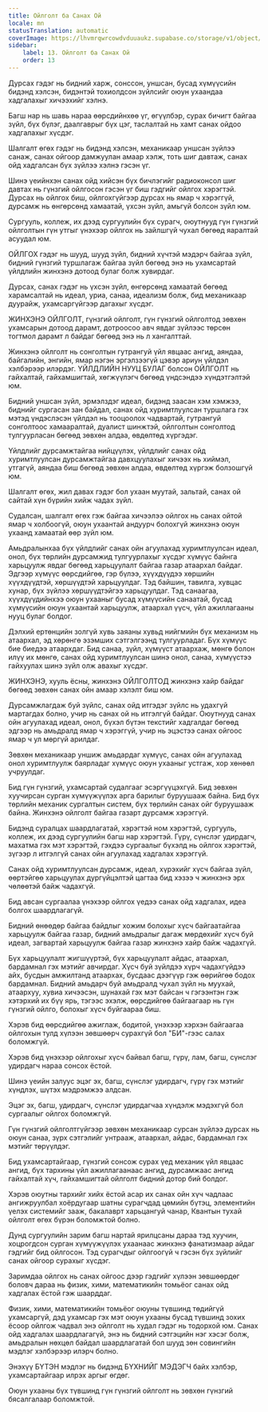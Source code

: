 ```yaml
---
title: Ойлголт ба Санах Ой
locale: mn
statusTranslation: automatic
coverImage: https://lhvmrqwrcowdvduuaukz.supabase.co/storage/v1/object/public/strapi-uploads/small_cover-educacion-fundamental.webp-2d51a7828a2b1309555be27f7e2a61a0.webp
sidebar:
    label: 13. Ойлголт ба Санах Ой
    order: 13
---
```

Дурсах гэдэг нь бидний харж, сонссон, уншсан, бусад хүмүүсийн бидэнд хэлсэн, бидэнтэй тохиолдсон зүйлсийг оюун ухаандаа хадгалахыг хичээхийг хэлнэ.

Багш нар нь шавь нараа өөрсдийнхөө үг, өгүүлбэр, сурах бичигт байгаа зүйл, бүх бүлэг, даалгаврыг бүх цэг, таслалтай нь хамт санах ойдоо хадгалахыг хүсдэг.

Шалгалт өгөх гэдэг нь бидэнд хэлсэн, механикаар уншсан зүйлээ санаж, санах ойгоор дамжуулан амаар хэлж, тоть шиг давтаж, санах ойд хадгалсан бүх зүйлээ хэлнэ гэсэн үг.

Шинэ үеийнхэн санах ойд хийсэн бүх бичлэгийг радиоконсол шиг давтах нь гүнзгий ойлгосон гэсэн үг биш гэдгийг ойлгох хэрэгтэй. Дурсах нь ойлгох биш, ойлгохгүйгээр дурсах нь ямар ч хэрэггүй, дурсамж нь өнгөрсөнд хамаатай, үхсэн зүйл, амьгүй болсон зүйл юм.

Сургууль, коллеж, их дээд сургуулийн бүх сурагч, оюутнууд гүн гүнзгий ойлголтын гүн утгыг үнэхээр ойлгох нь зайлшгүй чухал бөгөөд яаралтай асуудал юм.

ОЙЛГОХ гэдэг нь шууд, шууд зүйл, бидний хүчтэй мэдэрч байгаа зүйл, бидний гүнзгий туршлагаж байгаа зүйл бөгөөд энэ нь ухамсартай үйлдлийн жинхэнэ дотоод булаг болж хувирдаг.

Дурсах, санах гэдэг нь үхсэн зүйл, өнгөрсөнд хамаатай бөгөөд харамсалтай нь идеал, уриа, санаа, идеализм болж, бид механикаар дуурайж, ухамсаргүйгээр дагахыг хүсдэг.

ЖИНХЭНЭ ОЙЛГОЛТ, гүнзгий ойлголт, гүн гүнзгий ойлголтод зөвхөн ухамсарын дотоод дарамт, дотроосоо авч явдаг зүйлээс төрсөн тогтмол дарамт л байдаг бөгөөд энэ нь л хангалттай.

Жинхэнэ ойлголт нь сонголтын гутрангуй үйл явцаас ангид, аяндаа, байгалийн, энгийн, ямар нэгэн эргэлзээгүй цэвэр ариун үйлдэл хэлбэрээр илэрдэг. ҮЙЛДЛИЙН НУУЦ БУЛАГ болсон ОЙЛГОЛТ нь гайхалтай, гайхамшигтай, хөгжүүлэгч бөгөөд үндсэндээ хүндэтгэлтэй юм.

Бидний уншсан зүйл, эрмэлздэг идеал, бидэнд заасан хэм хэмжээ, биднийг сургасан зан байдал, санах ойд хуримтлуулсан туршлага гэх мэтэд үндэслэсэн үйлдэл нь тооцоолох чадвартай, гутрангуй сонголтоос хамааралтай, дуалист шинжтэй, ойлголтын сонголтод тулгуурласан бөгөөд зөвхөн алдаа, өвдөлтөд хүргэдэг.

Үйлдлийг дурсамжтайгаа нийцүүлэх, үйлдлийг санах ойд хуримтлуулсан дурсамжтайгаа давхцуулахыг хичээх нь хиймэл, утгагүй, аяндаа биш бөгөөд зөвхөн алдаа, өвдөлтөд хүргэж болзошгүй юм.

Шалгалт өгөх, жил давах гэдэг бол ухаан муутай, зальтай, санах ой сайтай хүн бүрийн хийж чадах зүйл.

Судалсан, шалгалт өгөх гэж байгаа хичээлээ ойлгох нь санах ойтой ямар ч холбоогүй, оюун ухаантай андуурч болохгүй жинхэнэ оюун ухаанд хамаатай өөр зүйл юм.

Амьдралынхаа бүх үйлдлийг санах ойн агуулахад хуримтлуулсан идеал, онол, бүх төрлийн дурсамжид тулгуурлахыг хүсдэг хүмүүс байнга харьцуулж явдаг бөгөөд харьцуулалт байгаа газар атаархал байдаг. Эдгээр хүмүүс өөрсдийгөө, гэр бүлээ, хүүхдүүдээ хөршийн хүүхдүүдтэй, хөршүүдтэй харьцуулдаг. Тэд байшин, тавилга, хувцас хунар, бүх зүйлээ хөршүүдтэйгээ харьцуулдаг. Тэд санаагаа, хүүхдүүдийнхээ оюун ухааныг бусад хүмүүсийн санаатай, бусад хүмүүсийн оюун ухаантай харьцуулж, атаархал үүсч, үйл ажиллагааны нууц булаг болдог.

Дэлхий ертөнцийн золгүй хувь заяаны хувьд нийгмийн бүх механизм нь атаархал, эд хөрөнгө эзэмших сэтгэлгээнд тулгуурладаг. Бүх хүмүүс бие биедээ атаархдаг. Бид санаа, зүйл, хүмүүст атаархаж, мөнгө болон илүү их мөнгө, санах ойд хуримтлуулсан шинэ онол, санаа, хүмүүстээ гайхуулах шинэ зүйл олж авахыг хүсдэг.

ЖИНХЭНЭ, хууль ёсны, жинхэнэ ОЙЛГОЛТОД жинхэнэ хайр байдаг бөгөөд зөвхөн санах ойн амаар хэлэлт биш юм.

Дурсамжлагдаж буй зүйлс, санах ойд итгэдэг зүйлс нь удахгүй мартагдах болно, учир нь санах ой нь итгэлгүй байдаг. Оюутнууд санах ойн агуулахад идеал, онол, бүхэл бүтэн текстийг хадгалдаг бөгөөд эдгээр нь амьдралд ямар ч хэрэггүй, учир нь эцэстээ санах ойгоос ямар ч ул мөргүй арилдаг.

Зөвхөн механикаар уншиж амьдардаг хүмүүс, санах ойн агуулахад онол хуримтлуулж баярладаг хүмүүс оюун ухааныг устгаж, хор хөнөөл учруулдаг.

Бид гүн гүнзгий, ухамсартай судалгааг эсэргүүцэхгүй. Бид зөвхөн хуучирсан сурган хүмүүжүүлэх арга барилыг буруушааж байна. Бид бүх төрлийн механик сургалтын систем, бүх төрлийн санах ойг буруушааж байна. Жинхэнэ ойлголт байгаа газарт дурсамж хэрэггүй.

Бидэнд суралцах шаардлагатай, хэрэгтэй ном хэрэгтэй, сургууль, коллеж, их дээд сургуулийн багш нар хэрэгтэй. Гүрү, сүнслэг удирдагч, махатма гэх мэт хэрэгтэй, гэхдээ сургаалыг бүхэлд нь ойлгох хэрэгтэй, зүгээр л итгэлгүй санах ойн агуулахад хадгалах хэрэггүй.

Санах ойд хуримтлуулсан дурсамж, идеал, хүрэхийг хүсч байгаа зүйл, өөртэйгөө харьцуулах дургүйцэлтэй цагтаа бид хэзээ ч жинхэнэ эрх чөлөөтэй байж чадахгүй.

Бид авсан сургаалаа үнэхээр ойлгох үедээ санах ойд хадгалах, идеа болгох шаардлагагүй.

Бидний өнөөдөр байгаа байдлыг хожим болохыг хүсч байгаатайгаа харьцуулж байгаа газар, бидний амьдралыг дагаж мөрдөхийг хүсч буй идеал, загвартай харьцуулж байгаа газар жинхэнэ хайр байж чадахгүй.

Бүх харьцуулалт жигшүүртэй, бүх харьцуулалт айдас, атаархал, бардамнал гэх мэтийг авчирдаг. Хүсч буй зүйлдээ хүрч чадахгүйдээ айх, бусдын амжилтанд атаархах, бусдаас дээгүүр гэж өөрийгөө бодох бардамнал. Бидний амьдарч буй амьдралд чухал зүйл нь муухай, атаархуу, хувиа хичээсэн, шунахай гэх мэт байсан ч гэгээнтэн гэж хэтэрхий их бүү ярь, тэгээс эхэлж, өөрсдийгөө байгаагаар нь гүн гүнзгий ойлго, болохыг хүсч буйгаараа биш.

Хэрэв бид өөрсдийгөө ажиглаж, бодитой, үнэхээр хэрхэн байгаагаа ойлгохын тулд хүлээн зөвшөөрч сурахгүй бол "БИ"-гээс салах боломжгүй.

Хэрэв бид үнэхээр ойлгохыг хүсч байвал багш, гүрү, лам, багш, сүнслэг удирдагч нараа сонсох ёстой.

Шинэ үеийн залуус эцэг эх, багш, сүнслэг удирдагч, гүрү гэх мэтийг хүндлэх, шүтэх мэдрэмжээ алдсан.

Эцэг эх, багш, удирдагч, сүнслэг удирдагчаа хүндэлж мэдэхгүй бол сургаалыг ойлгох боломжгүй.

Гүн гүнзгий ойлголтгүйгээр зөвхөн механикаар сурсан зүйлээ дурсах нь оюун санаа, зүрх сэтгэлийг унтрааж, атаархал, айдас, бардамнал гэх мэтийг төрүүлдэг.

Бид ухамсартайгаар, гүнзгий сонсож сурах үед механик үйл явцаас ангид, бүх тархины үйл ажиллагаанаас ангид, дурсамжаас ангид гайхалтай хүч, гайхамшигтай ойлголт бидний дотор бий болдог.

Хэрэв оюутны тархийг хийх ёстой асар их санах ойн хүч чадлаас ангижруулбал хоёрдугаар шатны сурагчдад цөмийн бүтэц, элементийн үелэх системийг зааж, бакалаврт харьцангуй чанар, Квантын тухай ойлголт өгөх бүрэн боломжтой болно.

Дунд сургуулийн зарим багш нартай ярилцсаны дараа тэд хуучин, хоцрогдсон сурган хүмүүжүүлэх ухаанаас жинхэнэ фанатизмаар айдаг гэдгийг бид ойлгосон. Тэд сурагчдыг ойлгоогүй ч гэсэн бүх зүйлийг санах ойгоор сурахыг хүсдэг.

Заримдаа ойлгох нь санах ойгоос дээр гэдгийг хүлээн зөвшөөрдөг боловч дараа нь физик, хими, математикийн томьёог санах ойд хадгалах ёстой гэж шаарддаг.

Физик, хими, математикийн томьёог оюуны түвшинд төдийгүй ухамсаргүй, дэд ухамсар гэх мэт оюун ухааны бусад түвшинд зохих ёсоор ойлгож чадвал энэ ойлголт нь худал гэдэг нь тодорхой юм. Санах ойд хадгалах шаардлагагүй, энэ нь бидний сэтгэцийн нэг хэсэг болж, амьдралын нөхцөл байдал шаардлагатай бол шууд зөн совингийн мэдлэг хэлбэрээр илэрч болно.

Энэхүү БҮТЭН мэдлэг нь бидэнд БҮХНИЙГ МЭДЭГЧ байх хэлбэр, ухамсартайгаар илрэх аргыг өгдөг.

Оюун ухааны бүх түвшинд гүн гүнзгий ойлголт нь зөвхөн гүнзгий бясалгалаар боломжтой.

